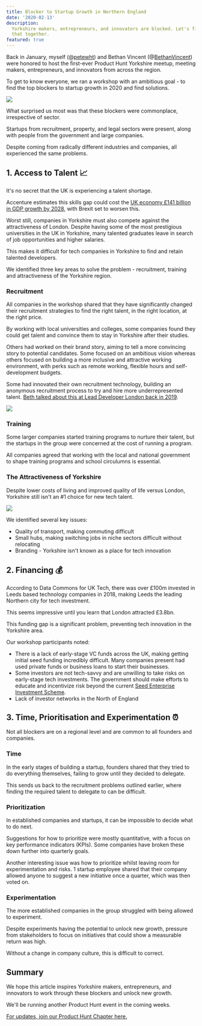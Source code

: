 ```yaml
---
title: Blocker to Startup Growth in Northern England
date: '2020-02-13'
description:
  Yorkshire makers, entrepreneurs, and innovators are blocked. Let's fix
  that together.
featured: true
---
```


Back in January, myself (@[petewht](https://twitter.com/petewht)) and Bethan Vincent (@[BethanVincent](https://twitter.com/BethanVincent)) were honored to host the first-ever Product Hunt Yorkshire meetup, meeting makers, entrepreneurs, and innovators from across the region.

To get to know everyone, we ran a workshop with an ambitious goal - to find the top blockers to startup growth in 2020 and find solutions.

![](/images/blog/workshop.jpeg)

What surprised us most was that these blockers were commonplace, irrespective of sector.

Startups from recruitment, property, and legal sectors were present, along with people from the government and large companies.

Despite coming from radically different industries and companies, all experienced the same problems.

## 1. Access to Talent 📈

It's no secret that the UK is experiencing a talent shortage.

Accenture estimates this skills gap could cost the [UK economy £141 billion in GDP growth by 2028](https://www.consultancy.uk/news/18895/digital-skills-gap-could-cost-uk-1415-billion-in-gdp-growth), with Brexit set to worsen this.

Worst still, companies in Yorkshire must also compete against the attractiveness of London. Despite having some of the most prestigious universities in the UK in Yorkshire, many talented graduates leave in search of job opportunities and higher salaries.

This makes it difficult for tech companies in Yorkshire to find and retain talented developers.

We identified three key areas to solve the problem - recruitment, training and attractiveness of the Yorkshire region.

### Recruitment

All companies in the workshop shared that they have significantly changed their recruitment strategies to find the right talent, in the right location, at the right price.

By working with local universities and colleges, some companies found they could get talent and convince them to stay in Yorkshire after their studies.

Others had worked on their brand story, aiming to tell a more convincing story to potential candidates. Some focused on an ambitious vision whereas others focused on building a more inclusive and attractive working environment, with perks such as remote working, flexible hours and self-development budgets.

Some had innovated their own recruitment technology, building an anonymous recruitment process to try and hire more underrepresented talent. [Beth talked about this at Lead Developer London back in 2019](https://www.bethanvincent.com/blog/2019/6/30/watch-my-talk-from-the-lead-developer-london-2019).

![](/images/48119187468_bb4b86867e_o.jpg)

### Training

Some larger companies started training programs to nurture their talent, but the startups in the group were concerned at the cost of running a program.

All companies agreed that working with the local and national government to shape training programs and school circulumns is essential.

### The Attractiveness of Yorkshire

Despite lower costs of living and improved quality of life versus London, Yorkshire still isn't an #1 choice for new tech talent.

![](/images/brewtopia-square.jpg)

We identified several key issues:

- Quality of transport, making commuting difficult
- Small hubs, making switching jobs in niche sectors difficult without relocating
- Branding - Yorkshire isn't known as a place for tech innovation

## 2. Financing 💰

According to Data Commons for UK Tech, there was over £100m invested in Leeds based technology companies in 2018, making Leeds the leading Northern city for tech investment.

This seems impressive until you learn that London attracted £3.8bn.

This funding gap is a significant problem, preventing tech innovation in the Yorkshire area.

Our workshop participants noted:

- There is a lack of early-stage VC funds across the UK, making getting initial seed funding incredibly difficult. Many companies present had used private funds or business loans to start their businesses.
- Some investors are not tech-savvy and are unwilling to take risks on early-stage tech investments. The government should make efforts to educate and incentivize risk beyond the current [Seed Enterprise Investment Scheme](https://www.gov.uk/guidance/venture-capital-schemes-apply-to-use-the-seed-enterprise-investment-scheme).
- Lack of investor networks in the North of England

## 3. Time, Prioritisation and Experimentation ⏰

Not all blockers are on a regional level and are common to all founders and companies.

### Time

In the early stages of building a startup, founders shared that they tried to do everything themselves, failing to grow until they decided to delegate.

This sends us back to the recruitment problems outlined earlier, where finding the required talent to delegate to can be difficult.

### Prioritization

In established companies and startups, it can be impossible to decide what to do next.

Suggestions for how to prioritize were mostly quantitative, with a focus on key performance indicators (KPIs). Some companies have broken these down further into quarterly goals.

Another interesting issue was how to prioritize whilst leaving room for experimentation and risks. 1 startup employee shared that their company allowed anyone to suggest a new initiative once a quarter, which was then voted on.

### Experimentation

The more established companies in the group struggled with being allowed to experiment.

Despite experiments having the potential to unlock new growth, pressure from stakeholders to focus on initiatives that could show a measurable return was high.

Without a change in company culture, this is difficult to correct.

## Summary

We hope this article inspires Yorkshire makers, entrepreneurs, and innovators to work through these blockers and unlock new growth.

We'll be running another Product Hunt event in the coming weeks.

[For updates, join our Product Hunt Chapter here.](https://meetups.producthunt.com/leeds/)
